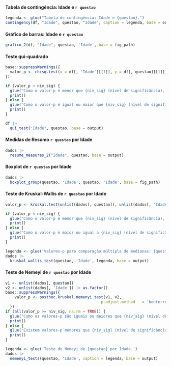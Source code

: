 #### Tabela de contingência: Idade e `r questao`

```r
legenda <- glue("Tabela de contingência: Idade e {questao}.")
contingency(df, "Idade", questao, "Idade", caption = legenda, base = output)
```

#### Gráfico de barras: Idade e `r questao`

```r
grafico_2(df, "Idade", questao, 'Idade', base = fig_path)
```

#### Teste qui-quadrado

```r
base::suppressWarnings({
  valor_p <- chisq.test(x = df[, 'Idade'][[1]], y = df[, questao][[1]])$p.value
})

if (valor_p < niv_sig) {
  glue("Como o valor-p é menor que {niv_sig} (nível de significância), rejeitamos a hipótese nula e temos evidência estatística que as duas variáveis estão associadas.") |>
  print()
} else {
  glue("Como o valor-p é igual ou maior que {niv_sig} (nível de significância), não rejeitamos a hipótese nula e não temos evidência estatística que as duas variáveis estão associadas.") |>
  print()
} 
```


```r
df |> 
  qui_test("Idade", questao, base = output)
```

\cleardoublepage

#### Medidas de Resumo `r questao` por Idade

```r
dados |> 
  resume_measures_2("Idade", questao, base = output)
```

#### Boxplot de `r questao` por Idade 


```r
dados |>
  boxplot_group(questao, 'Idade', questao, 'Idade', base = fig_path)
```

#### Teste de Kruskal-Wallis de `r questao` por Idade

```r
valor_p <- kruskal.test(unlist(dados[, questao]), unlist(dados[, 'Idade']))$p.value

if (valor_p < niv_sig) {
  glue("Como o valor-p é menor que {niv_sig} (nível de significância), rejeitamos a hipótese nula e as medianas de {questao} entre as idades são todas diferentes.") |>
  print()
} else {
  glue("Como o valor-p é maior ou igual a {niv_sig} (nível de significância), não rejeitamos a hipótese nula e as medianas de {questao} entre as idades não são  iguais.") |>
  print()
} 
```

```r
legenda <- glue('Valores-p para comparação múltipla de medianas: {questao} e Idade.')
dados |> 
  kruskal_wallis_test(questao, 'Idade', legenda, base = output)
```

#### Teste de Nemeyi de `r questao` por Idade

```r
v1 <- unlist(dados[, questao])
v2 <- unlist(dados[, 'Idade']) |> as.factor()
base::suppressWarnings({
    valor_p <- posthoc.kruskal.nemenyi.test(v1, v2,
                                          p.adjust.method	= 'bonferroni')$p.value
  })
if (all(valor_p >= niv_sig, na.rm = TRUE)) {
  glue("Como os valores-p são iguais ou maiores que {niv_sig} (nível de significância), não rejeitamos a hipótese nula e as medianas de {questao} entre as crianças de diversas cidades são iguais.") |>
  print()
} else {
  glue("Existem valores-p menores que {niv_sig} (nível de significância), e para estes pares rejeitamos a hipótese nula e as medianas de {questao} entre as crianças das cidades destes pares são diferentes.") |>
  print()
}
```

```r
legenda <- glue('Teste de Nemeyi de {questao} por Idade.')
dados |> 
  nemenyi_tests(questao, 'Idade', caption = legenda, base = output)
```
